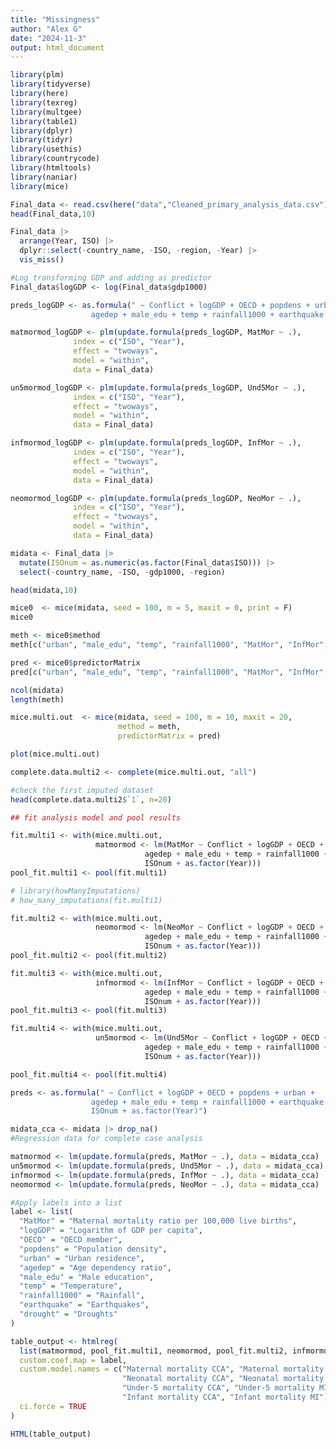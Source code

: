 ```yaml
---
title: "Missingness"
author: "Alex G"
date: "2024-11-3"
output: html_document
---
```

```r
library(plm)
library(tidyverse)
library(here)
library(texreg)
library(multgee)
library(table1)
library(dplyr)
library(tidyr)
library(usethis) 
library(countrycode)
library(htmltools)
library(naniar)
library(mice)
```


```r
Final_data <- read.csv(here("data","Cleaned_primary_analysis_data.csv"))
head(Final_data,10)
```

```r
Final_data |>
  arrange(Year, ISO) |>
  dplyr::select(-country_name, -ISO, -region, -Year) |>
  vis_miss()
```

```r
#Log transforming GDP and adding as predictor
Final_data$logGDP <- log(Final_data$gdp1000)

preds_logGDP <- as.formula(" ~ Conflict + logGDP + OECD + popdens + urban + 
                  agedep + male_edu + temp + rainfall1000 + earthquake + drought")
```


```r
matmormod_logGDP <- plm(update.formula(preds_logGDP, MatMor ~ .), 
              index = c("ISO", "Year"),
              effect = "twoways",
              model = "within",
              data = Final_data)

un5mormod_logGDP <- plm(update.formula(preds_logGDP, Und5Mor ~ .), 
              index = c("ISO", "Year"),
              effect = "twoways",
              model = "within",
              data = Final_data)

infmormod_logGDP <- plm(update.formula(preds_logGDP, InfMor ~ .), 
              index = c("ISO", "Year"),
              effect = "twoways",
              model = "within",
              data = Final_data)

neomormod_logGDP <- plm(update.formula(preds_logGDP, NeoMor ~ .), 
              index = c("ISO", "Year"),
              effect = "twoways",
              model = "within",
              data = Final_data)
```

```r
midata <- Final_data |>
  mutate(ISOnum = as.numeric(as.factor(Final_data$ISO))) |>
  select(-country_name, -ISO, -gdp1000, -region)

head(midata,10)
```

```r
mice0  <- mice(midata, seed = 100, m = 5, maxit = 0, print = F)
mice0
```

```r
meth <- mice0$method
meth[c("urban", "male_edu", "temp", "rainfall1000", "MatMor", "InfMor", "NeoMor", "Und5Mor", "logGDP", "popdens")] <- "2l.lmer"
```


```r
pred <- mice0$predictorMatrix
pred[c("urban", "male_edu", "temp", "rainfall1000", "MatMor", "InfMor", "NeoMor", "Und5Mor", "logGDP", "popdens"), "ISOnum"] <- -2
```


```r
ncol(midata)
length(meth)
```


```r
mice.multi.out  <- mice(midata, seed = 100, m = 10, maxit = 20,
                        method = meth,
                        predictorMatrix = pred)
```

```r
plot(mice.multi.out)
```

```r
complete.data.multi2 <- complete(mice.multi.out, "all")

#check the first imputed dataset
head(complete.data.multi2$`1`, n=20)
```


```r
## fit analysis model and pool results

fit.multi1 <- with(mice.multi.out, 
                   matmormod <- lm(MatMor ~ Conflict + logGDP + OECD + popdens + urban +
                              agedep + male_edu + temp + rainfall1000 + earthquake + drought +
                              ISOnum + as.factor(Year)))
pool_fit.multi1 <- pool(fit.multi1)

# library(howManyImputations)
# how_many_imputations(fit.multi1)
```


```r
fit.multi2 <- with(mice.multi.out, 
                   neomormod <- lm(NeoMor ~ Conflict + logGDP + OECD + popdens + urban +
                              agedep + male_edu + temp + rainfall1000 + earthquake + drought +
                              ISOnum + as.factor(Year)))
pool_fit.multi2 <- pool(fit.multi2)
```


```r
fit.multi3 <- with(mice.multi.out, 
                   infmormod <- lm(InfMor ~ Conflict + logGDP + OECD + popdens + urban +
                              agedep + male_edu + temp + rainfall1000 + earthquake + drought +
                              ISOnum + as.factor(Year)))
pool_fit.multi3 <- pool(fit.multi3)
```


```r
fit.multi4 <- with(mice.multi.out, 
                   un5mormod <- lm(Und5Mor ~ Conflict + logGDP + OECD + popdens + urban +
                              agedep + male_edu + temp + rainfall1000 + earthquake + drought +
                              ISOnum + as.factor(Year)))

pool_fit.multi4 <- pool(fit.multi4)
```


```r
preds <- as.formula(" ~ Conflict + logGDP + OECD + popdens + urban + 
                  agedep + male_edu + temp + rainfall1000 + earthquake + drought + 
                  ISOnum + as.factor(Year)")
```

```r
midata_cca <- midata |> drop_na()
#Regression data for complete case analysis 

matmormod <- lm(update.formula(preds, MatMor ~ .), data = midata_cca)
un5mormod <- lm(update.formula(preds, Und5Mor ~ .), data = midata_cca)
infmormod <- lm(update.formula(preds, InfMor ~ .), data = midata_cca)
neomormod <- lm(update.formula(preds, NeoMor ~ .), data = midata_cca)
```

```r
#Apply labels into a list
label <- list(
  "MatMor" = "Maternal mortality ratio per 100,000 live births",
  "logGDP" = "Logarithm of GDP per capita",
  "OECD" = "OECD member",
  "popdens" = "Population density",
  "urban" = "Urban residence",
  "agedep" = "Age dependency ratio",
  "male_edu" = "Male education",
  "temp" = "Temperature",
  "rainfall1000" = "Rainfall",
  "earthquake" = "Earthquakes",
  "drought" = "Droughts"
)
```


```r
table_output <- htmlreg(
  list(matmormod, pool_fit.multi1, neomormod, pool_fit.multi2, infmormod, pool_fit.multi3, un5mormod, pool_fit.multi4),
  custom.coef.map = label,
  custom.model.names = c("Maternal mortality CCA", "Maternal mortality MI",
                         "Neonatal mortality CCA", "Neonatal mortality MI",
                         "Under-5 mortality CCA", "Under-5 mortality MI",
                         "Infant mortality CCA", "Infant mortality MI"),
  ci.force = TRUE
)

HTML(table_output)

```


```r
```


```r
```

